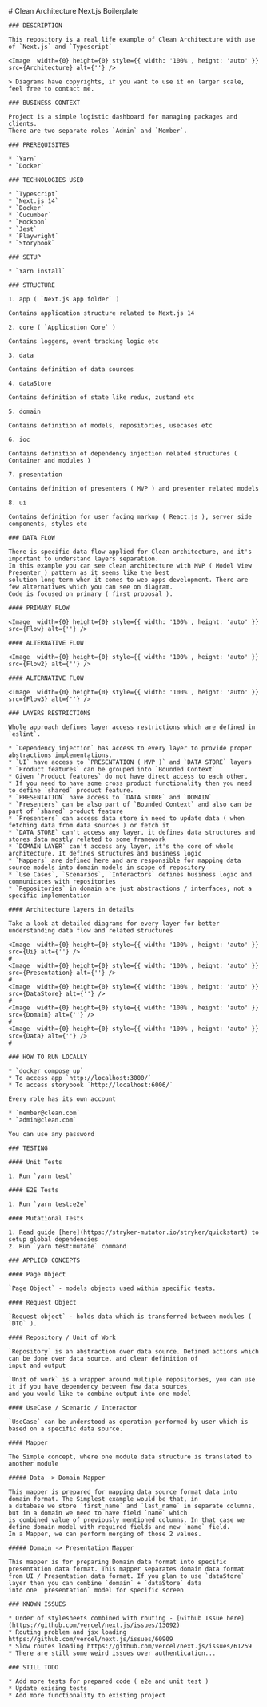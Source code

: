 


<Meta title="Clean Architecture Next.js boilerplate" />

<div className="sb-container">
  <div className='sb-section-title'>
    # Clean Architecture Next.js Boilerplate

    ### DESCRIPTION

    This repository is a real life example of Clean Architecture with use of `Next.js` and `Typescript`

    <Image  width={0} height={0} style={{ width: '100%', height: 'auto' }} src={Architecture} alt={''} />

    > Diagrams have copyrights, if you want to use it on larger scale, feel free to contact me.

    ### BUSINESS CONTEXT

    Project is a simple logistic dashboard for managing packages and clients.
    There are two separate roles `Admin` and `Member`.

    ### PREREQUISITES

    * `Yarn`
    * `Docker`

    ### TECHNOLOGIES USED

    * `Typescript`
    * `Next.js 14`
    * `Docker`
    * `Cucumber`
    * `Mockoon`
    * `Jest`
    * `Playwright`
    * `Storybook`

    ### SETUP

    * `Yarn install`

    ### STRUCTURE

    1. app ( `Next.js app folder` )

    Contains application structure related to Next.js 14

    2. core ( `Application Core` )

    Contains loggers, event tracking logic etc

    3. data

    Contains definition of data sources

    4. dataStore

    Contains definition of state like redux, zustand etc

    5. domain

    Contains definition of models, repositories, usecases etc

    6. ioc

    Contains definition of dependency injection related structures ( Container and modules )

    7. presentation

    Contains definition of presenters ( MVP ) and presenter related models

    8. ui

    Contains definition for user facing markup ( React.js ), server side components, styles etc

    ### DATA FLOW

    There is specific data flow applied for Clean architecture, and it's important to understand layers separation.
    In this example you can see clean architecture with MVP ( Model View Presenter ) pattern as it seems like the best
    solution long term when it comes to web apps development. There are few alternatives which you can see on diagram.
    Code is focused on primary ( first proposal ).

    #### PRIMARY FLOW

    <Image  width={0} height={0} style={{ width: '100%', height: 'auto' }} src={Flow} alt={''} />

    #### ALTERNATIVE FLOW

    <Image  width={0} height={0} style={{ width: '100%', height: 'auto' }} src={Flow2} alt={''} />

    #### ALTERNATIVE FLOW

    <Image  width={0} height={0} style={{ width: '100%', height: 'auto' }} src={Flow3} alt={''} />

    ### LAYERS RESTRICTIONS

    Whole approach defines layer access restrictions which are defined in `eslint`.

    * `Dependency injection` has access to every layer to provide proper abstractions implementations.
    * `UI` have access to `PRESENTATION ( MVP )` and `DATA STORE` layers
    * `Product features` can be grouped into `Bounded Context`
    * Given `Product features` do not have direct access to each other,
    * If you need to have some cross product functionality then you need to define `shared` product feature.
    * `PRESENTATION` have access to `DATA STORE` and `DOMAIN`
    * `Presenters` can be also part of `Bounded Context` and also can be part of `shared` product feature
    * `Presenters` can access data store in need to update data ( when fetching data from data sources ) or fetch it
    * `DATA STORE` can't access any layer, it defines data structures and stores data mostly related to some framework
    * `DOMAIN LAYER` can't access any layer, it's the core of whole architecture. It defines structures and business logic
    * `Mappers` are defined here and are responsible for mapping data source models into domain models in scope of repository
    * `Use Cases`, `Scenarios`, `Interactors` defines business logic and communicates with repositories
    * `Repositories` in domain are just abstractions / interfaces, not a specific implementation

    #### Architecture layers in details

    Take a look at detailed diagrams for every layer for better understanding data flow and related structures

    <Image  width={0} height={0} style={{ width: '100%', height: 'auto' }} src={Ui} alt={''} />
    #
    <Image  width={0} height={0} style={{ width: '100%', height: 'auto' }} src={Presentation} alt={''} />
    #
    <Image  width={0} height={0} style={{ width: '100%', height: 'auto' }} src={DataStore} alt={''} />
    #
    <Image  width={0} height={0} style={{ width: '100%', height: 'auto' }} src={Domain} alt={''} />
    #
    <Image  width={0} height={0} style={{ width: '100%', height: 'auto' }} src={Data} alt={''} />
    #

    ### HOW TO RUN LOCALLY

    * `docker compose up`
    * To access app `http://localhost:3000/`
    * To access storybook `http://localhost:6006/`

    Every role has its own account

    * `member@clean.com`
    * `admin@clean.com`

    You can use any password

    ### TESTING

    #### Unit Tests

    1. Run `yarn test`

    #### E2E Tests

    1. Run `yarn test:e2e`

    #### Mutational Tests

    1. Read guide [here](https://stryker-mutator.io/stryker/quickstart) to setup global dependencies
    2. Run `yarn test:mutate` command

    ### APPLIED CONCEPTS

    #### Page Object

    `Page Object` - models objects used within specific tests.

    #### Request Object

    `Request object` - holds data which is transferred between modules ( `DTO` ).

    #### Repository / Unit of Work

    `Repository` is an abstraction over data source. Defined actions which can be done over data source, and clear definition of
    input and output

    `Unit of work` is a wrapper around multiple repositories, you can use it if you have dependency between few data sources
    and you would like to combine output into one model

    #### UseCase / Scenario / Interactor

    `UseCase` can be understood as operation performed by user which is based on a specific data source.

    #### Mapper

    The Simple concept, where one module data structure is translated to another module

    ##### Data -> Domain Mapper

    This mapper is prepared for mapping data source format data into domain format. The Simplest example would be that, in
    a database we store `first_name` and `last_name` in separate columns, but in a domain we need to have field `name` which
    is combined value of previously mentioned columns. In that case we define domain model with required fields and new `name` field.
    In a Mapper, we can perform merging of those 2 values.

    ##### Domain -> Presentation Mapper

    This mapper is for preparing Domain data format into specific presentation data format. This mapper separates domain data format
    from UI / Presentation data format. If you plan to use `dataStore` layer then you can combine `domain` + `dataStore` data
    into one `presentation` model for specific screen

    ### KNOWN ISSUES

    * Order of stylesheets combined with routing - [Github Issue here](https://github.com/vercel/next.js/issues/13092)
    * Routing problem and jsx loading https://github.com/vercel/next.js/issues/60909
    * Slow routes loading https://github.com/vercel/next.js/issues/61259
    * There are still some weird issues over authentication...

    ### STILL TODO

    * Add more tests for prepared code ( e2e and unit test )
    * Update exising tests
    * Add more functionality to existing project

  </div>
</div>

<style>
  {`
  .sb-container {
    margin-bottom: 48px;
  }

  .sb-section-title {
    margin-bottom: 32px;
  }

  `}
</style>
